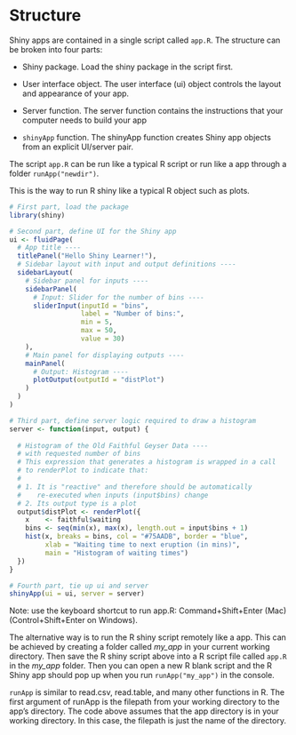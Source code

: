 # Structure

Shiny apps are contained in a single script called `app.R`. The structure can be broken into four parts:

- Shiny package. Load the shiny package in the script first. 

- User interface object. The user interface (ui) object controls the layout and appearance of your app.

- Server function. The server function contains the instructions that your computer needs to build your app

- `shinyApp` function. The shinyApp function creates Shiny app objects from an explicit UI/server pair.

The script `app.R` can be run like a typical R script or run like a app through a folder `runApp("newdir")`.

This is the way to run R shiny like a typical R object such as plots. 
```r
# First part, load the package
library(shiny)

# Second part, define UI for the Shiny app
ui <- fluidPage(
  # App title ----
  titlePanel("Hello Shiny Learner!"),
  # Sidebar layout with input and output definitions ----
  sidebarLayout(
    # Sidebar panel for inputs ----
    sidebarPanel(
      # Input: Slider for the number of bins ----
      sliderInput(inputId = "bins",
                  label = "Number of bins:",
                  min = 5,
                  max = 50,
                  value = 30)
    ),
    # Main panel for displaying outputs ----
    mainPanel(
      # Output: Histogram ----
      plotOutput(outputId = "distPlot")
    )
  )
)

# Third part, define server logic required to draw a histogram
server <- function(input, output) {
  
  # Histogram of the Old Faithful Geyser Data ----
  # with requested number of bins
  # This expression that generates a histogram is wrapped in a call
  # to renderPlot to indicate that:
  #
  # 1. It is "reactive" and therefore should be automatically
  #    re-executed when inputs (input$bins) change
  # 2. Its output type is a plot
  output$distPlot <- renderPlot({
    x    <- faithful$waiting
    bins <- seq(min(x), max(x), length.out = input$bins + 1)
    hist(x, breaks = bins, col = "#75AADB", border = "blue",
         xlab = "Waiting time to next eruption (in mins)",
         main = "Histogram of waiting times")
  })
}

# Fourth part, tie up ui and server
shinyApp(ui = ui, server = server)
```

Note: use the keyboard shortcut to run app.R: Command+Shift+Enter (Mac) (Control+Shift+Enter on Windows).

The alternative way is to run the R shiny script remotely like a app. This can be achieved by creating a folder called *my_app* in your current working directory. Then save the R shiny script above into a R script file called `app.R` in the *my_app* folder. Then you can open a new R blank script and the R Shiny app should pop up when you run `runApp("my_app")` in the console. 
   
`runApp` is similar to read.csv, read.table, and many other functions in R. The first argument of runApp is the filepath from your working directory to the app’s directory. The code above assumes that the app directory is in your working directory. In this case, the filepath is just the name of the directory.

